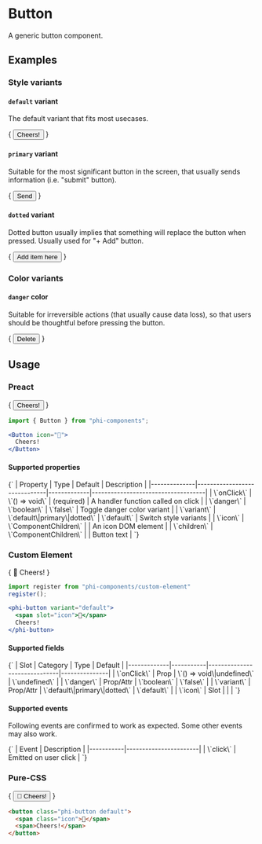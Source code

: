 
# Button

A generic button component.

## Examples
### Style variants
#### `default` variant

The default variant that fits most usecases.

<Example>
{
  <Button icon="🍺" variant="default">
    Cheers!
  </Button>
}
</Example>

#### `primary` variant

Suitable for the most significant button in the screen, that usually sends information (i.e. "submit" button).

{
  <Example>
    <Button icon="📩" variant="primary">
      Send
    </Button>
  </Example>
}

#### `dotted` variant

Dotted button usually implies that something will replace the button when pressed. Usually used for "+ Add" button.

{
  <Example>
    <Button icon="＋" variant="dotted">
      Add item here
    </Button>
  </Example>
}

### Color variants
#### `danger` color

Suitable for irreversible actions (that usually cause data loss), so that users should be thoughtful before pressing the button.

{
  <Example>
    <Button icon="🗑️" variant="primary" danger>
      Delete
    </Button>
  </Example>
}

## Usage
### Preact

{
  <Example>
    <Button icon="🍺">
      Cheers!
    </Button>
  </Example>
}

``` jsx
import { Button } from "phi-components";

<Button icon="🍺">
  Cheers!
</Button>
```

#### Supported properties

<Markdown>
{`
| Property     | Type                         | Default     | Description                        |
|--------------|------------------------------|-------------|------------------------------------|
| \`onClick\`  | \`() => void\`               | (required)  | A handler function called on click |
| \`danger\`   | \`boolean\`                  | \`false\`   | Toggle danger color variant        |
| \`variant\`  | \`default\|primary\|dotted\` | \`default\` | Switch style variants              |
| \`icon\`     | \`ComponentChildren\`        |             | An icon DOM element                |
| \`children\` | \`ComponentChildren\`        |             | Button text                        |
`}
</Markdown>

### Custom Element

{
  <Example>
    <phi-button variant="default">
      <span slot="icon">🍺</span>
      Cheers!
    </phi-button>
  </Example>
}

``` jsx
import register from "phi-components/custom-element"
register();

<phi-button variant="default">
  <span slot="icon">🍺</span>
  Cheers!
</phi-button>
```

#### Supported fields

<Markdown>
{`
| Slot        | Category  | Type                         | Default       |
|-------------|-----------|------------------------------|---------------|
| \`onClick\` | Prop      | \`() => void\|undefined\`    | \`undefined\` |
| \`danger\`  | Prop/Attr | \`boolean\`                  | \`false\`     |
| \`variant\` | Prop/Attr | \`default\|primary\|dotted\` | \`default\`   |
| \`icon\`    | Slot      |                              |               |
`}
</Markdown>

#### Supported events

Following events are confirmed to work as expected. Some other events may also work.

<Markdown>
{`
| Event     | Description           |
|-----------|-----------------------|
| \`click\` | Emitted on user click |
`}
</Markdown>

### Pure-CSS

{
  <Example>
    <button class="phi-button default">
      <span class="icon">🍺</span>
      Cheers!
    </button>
  </Example>
}

``` html
<button class="phi-button default">
  <span class="icon">🍺</span>
  <span>Cheers!</span>
</button>
```
